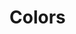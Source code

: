 
<Meta title="Tokens" />

# Colors

<ColorPalette>
  <ColorItem
    title="Base"
    subtitle="2 colours"
    colors={{ White: colors.white, Black: colors.black }}
  />
  <ColorItem
    title="Gray"
    subtitle="10 colours"
    colors={{
      gray50: colors.gray50,
      gray100: colors.gray100,
      gray200: colors.gray200,
      gray300: colors.gray300,
      gray400: colors.gray400,
      gray500: colors.gray500,
      gray600: colors.gray600,
      gray700: colors.gray700,
      gray800: colors.gray800,
      gray900: colors.gray900,
    }}
  />
  <ColorItem
    title="Blue"
    subtitle="6 colours"
    colors={{
      blue100: colors.blue100,
      blue200: colors.blue200,
      blue300: colors.blue300,
      blue400: colors.blue400,
      blue500: colors.blue500,
      blue600: colors.blue600,
    }}
  />
  <ColorItem
    title="Teal"
    subtitle="5 colours"
    colors={{
      teal100: colors.teal100,
      teal200: colors.teal200,
      teal300: colors.teal300,
      teal400: colors.teal400,
      teal500: colors.teal500,
    }}
  />
  <ColorItem
    title="Purple"
    subtitle="5 colours"
    colors={{
      purple100: colors.purple100,
      purple200: colors.purple200,
      purple300: colors.purple300,
      purple400: colors.purple400,
      purple500: colors.purple500,
    }}
  />
  <ColorItem
    title="Pink"
    subtitle="5 colours"
    colors={{
      pink100: colors.pink100,
      pink200: colors.pink200,
      pink300: colors.pink300,
      pink400: colors.pink400,
      pink500: colors.pink500,
    }}
  />
  <ColorItem
    title="Orange"
    subtitle="5 colours"
    colors={{
      orange100: colors.orange100,
      orange200: colors.orange200,
      orange300: colors.orange300,
      orange400: colors.orange400,
      orange500: colors.orange500,
    }}
  />
  <ColorItem
    title="Yellow"
    subtitle="5 colours"
    colors={{
      yellow100: colors.yellow100,
      yellow200: colors.yellow200,
      yellow300: colors.yellow300,
      yellow400: colors.yellow400,
      yellow500: colors.yellow500,
    }}
  />
</ColorPalette>
